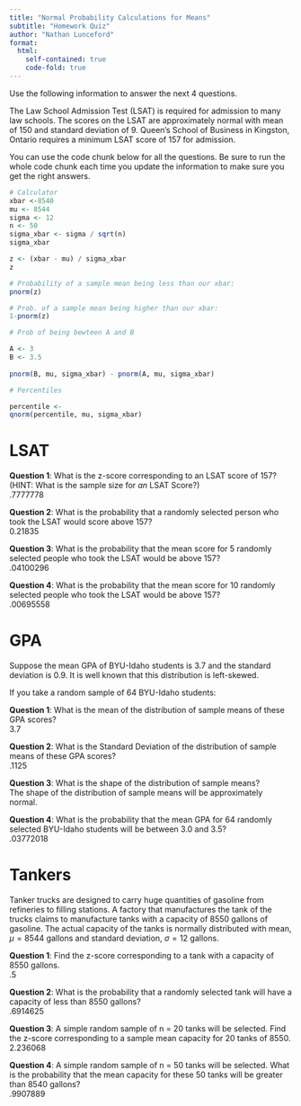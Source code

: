 ```yaml
---
title: "Normal Probability Calculations for Means"
subtitle: "Homework Quiz"
author: "Nathan Lunceford"
format:
  html:
    self-contained: true
    code-fold: true
---
```


Use the following information to answer the next 4 questions.

The Law School Admission Test (LSAT) is required for admission to many law schools. The scores on the LSAT are approximately normal with mean of 150 and standard deviation of 9. Queen's School of Business in Kingston, Ontario requires a minimum LSAT score of 157 for admission.

You can use the code chunk below for all the questions.  Be sure to run the whole code chunk each time you update the information to make sure you get the right answers.

```r
# Calculator
xbar <-8540
mu <- 8544
sigma <- 12
n <- 50
sigma_xbar <- sigma / sqrt(n)
sigma_xbar

z <- (xbar - mu) / sigma_xbar
z

# Probability of a sample mean being less than our xbar:
pnorm(z)

# Prob. of a sample mean being higher than our xbar:
1-pnorm(z)

# Prob of being bewteen A and B

A <- 3
B <- 3.5
  
pnorm(B, mu, sigma_xbar) - pnorm(A, mu, sigma_xbar)

# Percentiles

percentile <- 
qnorm(percentile, mu, sigma_xbar)


```

# LSAT

__Question 1__:  What is the z-score corresponding to an LSAT score of 157? (HINT: What is the sample size for *an* LSAT Score?)\
.7777778\

__Question 2__: What is the probability that a randomly selected person who took the LSAT would score above 157?\
 0.21835\
 
__Question 3__: What is the probability that the mean score for 5 randomly selected people who took the LSAT would be above 157?\
.04100296\

__Question 4__: What is the probability that the mean score for 10 randomly selected people who took the LSAT would be above 157?\
.00695558\

# GPA

Suppose the mean GPA of BYU-Idaho students is 3.7 and the standard deviation is 0.9. It is well known that this distribution is left-skewed.

If you take a random sample of 64 BYU-Idaho students:

__Question 1__: What is the mean of the distribution of sample means of these GPA scores?\
3.7\

__Question 2__: What is the Standard Deviation of the distribution of sample means of these GPA scores?\
.1125\

__Question 3__: What is the shape of the distribution of sample means?\
The shape of the distribution of sample means will be approximately normal.\


__Question 4__: What is the probability that the mean GPA for 64 randomly selected BYU-Idaho students will be between 3.0 and 3.5?\
.03772018\

# Tankers

Tanker trucks are designed to carry huge quantities of gasoline from refineries to filling stations. A factory that manufactures the tank of the trucks claims to manufacture tanks with a capacity of 8550 gallons of gasoline. The actual capacity of the tanks is normally distributed with mean, $\mu = 8544$ gallons and standard deviation, $\sigma = 12$ gallons.

__Question 1__: Find the z-score corresponding to a tank with a capacity of 8550 gallons.\
.5\


__Question 2__: What is the probability that a randomly selected tank will have a capacity of less than 8550 gallons?\
.6914625\


__Question 3__: A simple random sample of n = 20 tanks will be selected. Find the z-score corresponding to a sample mean capacity for 20 tanks of 8550.\
2.236068\


__Question 4__: A simple random sample of n = 50 tanks will be selected. What is the probability that the mean capacity for these 50 tanks will be greater than 8540 gallons?\
.9907889\








